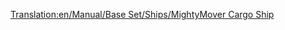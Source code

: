 [[Translation:en/Manual/Base Set/Ships/MightyMover Cargo Ship]]
{{en/Manual/Base Set/Ships/Ships|Name=MightyMover Cargo Ship
|Image=[[File:en/Manual/Base Set/Ships/Toylandcargoship.png|MightyMover Cargo Ship]]
|Cost=£24,375 ($48,750)
|Speed=24 kph (15 mph)
|Annual=£2,460 ($4,920)
|Designed=1946
|Lifespan=30 years
|Capacity=160 bags of sweets
|Description=Refitable to all but passengers.
|Real-life=Fictional.
}}